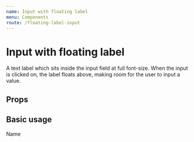 ```yaml
---
name: Input with floating label
menu: Components
route: /floating-label-input
---
```



# Input with floating label

A text label which sits inside the input field at full font-size. When the input is clicked on, the label floats above, making room for the user to input a value.

## Props

<Props of={Floating} />

## Basic usage

<Playground>
  <Floating>
    <Floating.Input
      id="name"
      name="name"
      placeholder="John Smith"
      color="tomato"
      border={1}
    />
    <Floating.Label htmlFor="name" color="tomato">
      Name
    </Floating.Label>
  </Floating>
</Playground>
